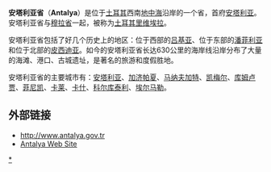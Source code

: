 {{Infobox Province TR
|region=地中海
|name=Antalya
|area=20,723
|total population=1,978,333
|tpop_as_of= 2010
|popdens = 95.47
|urban population=1,001,318
|licence=07
|area_code=242
|}}
'''安塔利亚省'''（'''Antalya'''）是位于[[土耳其|土耳其]]西南[[地中海|地中海]]沿岸的一个省，首府[[安塔利亚|安塔利亚]]。安塔利亚省与[[穆拉省|穆拉省]]一起，被称为[[土耳其里维埃拉|土耳其里维埃拉]]。 

安塔利亚省包括了好几个历史上的地区：位于西部的[[吕基亚|吕基亚]]、位于东部的[[潘菲利亚|潘菲利亚]]和位于北部的[[皮西迪亚|皮西迪亚]]。如今的安塔利亚省长达630公里的海岸线沿岸分布了大量的海滩、港口、古城遗址，是著名的旅游和度假胜地。

安塔利亚省的主要城市有：[[安塔利亚|安塔利亚]]、[[加济帕夏|加济帕夏]]、[[马纳夫加特|马纳夫加特]]、[[凯梅尔|凯梅尔]]、[[库姆卢贾|库姆卢贾]]、[[菲尼凯|菲尼凯]]、[[卡莱|卡莱]]、[[卡什_(土耳其)|卡什]]、[[科尔库泰利|科尔库泰利]]、[[埃尔马勒|埃尔马勒]]。

== 外部链接 ==
* [http://www.antalya.gov.tr http://www.antalya.gov.tr] {{Wayback|url=http://www.antalya.gov.tr/ |date=20210430120751 }} 
* [http://www.antalya-ws.com Antalya Web Site] {{Wayback|url=http://www.antalya-ws.com/ |date=20210126090310 }}

{{Authority control}}
{{Turkey}}
{{Turkey-stub}}
[[Category:安塔利亚省|*]]